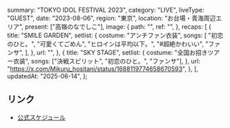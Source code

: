   summary: "TOKYO IDOL FESTIVAL 2023",
  category: "LIVE",
  liveType: "GUEST",
  date: "2023-08-06",
  region: "東京",
  location: "お台場・青海周辺エリア",
  present: ["高嶺のなでしこ"],
  image: {
    path: "",
    ref: "",
  },
  recaps: [
    {
      title: "SMILE GARDEN",
      setlist: {
        costume: "アンチファン衣装",
        songs: [
          "初恋のひと。",
          "可愛くてごめん",
          "ヒロインは平均以下。",
          "#超絶かわいい",
          "ファンサ",
        ],
      },
      url: "",
    },
    {
      title: "SKY STAGE",
      setlist: {
        costume: "全国お招きツアー衣装",
        songs: ["決戦スピリット", "初恋のひと。", "ファンサ"],
      },
      url: "https://x.com/Mikuru_hositani/status/1688119774658670593",
    },
  ],
  updatedAt: "2025-06-14",
};

## リンク

- [公式スケジュール](https://takanenonadeshiko.jp/?p=1189)
